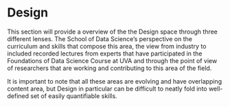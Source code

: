 
# Design {.unnumbered}

This section will provide a overview of the the Design space through three different lenses. The School of Data Science's perspective on the curriculum and skills that compose this area, the view from industry to included recorded lectures from experts that have participated in the Foundations of Data Science Course at UVA and through the point of view of researchers that are working and contributing to this area of the field. 

It is important to note that all these areas are evolving and have overlapping content area, but Design in particular can be difficult to neatly fold into well-defined set of easily quantifiable skills.  